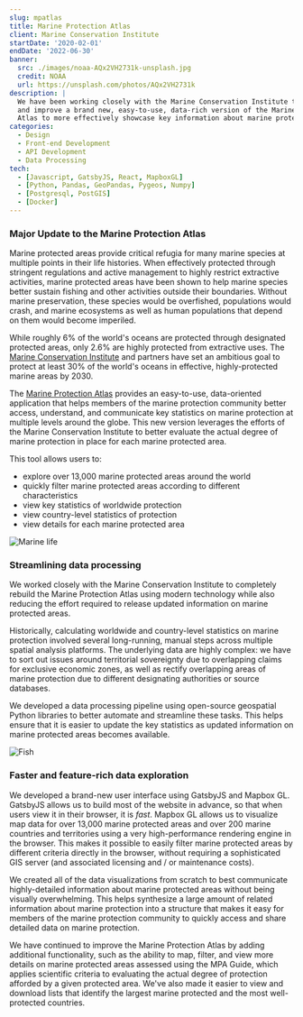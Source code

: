 ```yaml
---
slug: mpatlas
title: Marine Protection Atlas
client: Marine Conservation Institute
startDate: '2020-02-01'
endDate: '2022-06-30'
banner:
  src: ./images/noaa-AQx2VH2731k-unsplash.jpg
  credit: NOAA
  url: https://unsplash.com/photos/AQx2VH2731k
description: |
  We have been working closely with the Marine Conservation Institute to build
  and improve a brand new, easy-to-use, data-rich version of the Marine Protection
  Atlas to more effectively showcase key information about marine protection worldwide
categories:
  - Design
  - Front-end Development
  - API Development
  - Data Processing
tech:
  - [Javascript, GatsbyJS, React, MapboxGL]
  - [Python, Pandas, GeoPandas, Pygeos, Numpy]
  - [Postgresql, PostGIS]
  - [Docker]
---
```


### Major Update to the Marine Protection Atlas

Marine protected areas provide critical refugia for many marine species at multiple
points in their life histories. When effectively protected through stringent
regulations and active management to highly restrict extractive activities,
marine protected areas have been shown to help marine species better sustain
fishing and other activities outside their boundaries. Without marine preservation,
these species would be overfished, populations would crash, and marine ecosystems
as well as human populations that depend on them would become imperiled.

While roughly 6% of the world's oceans are protected through designated
protected areas, only 2.6% are highly protected from extractive uses. The
[Marine Conservation Institute](https://marine-conservation.org/) and partners
have set an ambitious goal to protect at least 30% of the world's oceans in
effective, highly-protected marine areas by 2030.

The [Marine Protection Atlas](https://mpatlas.org/) provides an easy-to-use,
data-oriented application that helps members of the marine protection community
better access, understand, and communicate key statistics on marine protection
at multiple levels around the globe. This new version leverages the efforts of
the Marine Conservation Institute to better evaluate the actual degree of marine
protection in place for each marine protected area.

This tool allows users to:

- explore over 13,000 marine protected areas around the world
- quickly filter marine protected areas according to different characteristics
- view key statistics of worldwide protection
- view country-level statistics of protection
- view details for each marine protected area

![Marine life](./images/noaa-KQgta9y73Tg-unsplash.jpg 'Photo by NOAA on Unsplash')

<!-- https://unsplash.com/photos/KQgta9y73Tg -->

### Streamlining data processing

We worked closely with the Marine Conservation Institute to completely rebuild
the Marine Protection Atlas using modern technology while also reducing the
effort required to release updated information on marine protected areas.

Historically, calculating worldwide and country-level statistics on marine
protection involved several long-running, manual steps across multiple spatial
analysis platforms. The underlying data are highly complex: we have to sort out
issues around territorial sovereignty due to overlapping claims for exclusive
economic zones, as well as rectify overlapping areas of marine protection due
to different designating authorities or source databases.

We developed a data processing pipeline using open-source geospatial Python
libraries to better automate and streamline these tasks. This helps ensure that
it is easier to update the key statistics as updated information on marine
protected areas becomes available.

![Fish](./images/noaa-vlvc-7nb2U8-unsplash.jpg 'Photo by NOAA on Unsplash')

<!-- https://unsplash.com/photos/vlvc-7nb2U8 -->

### Faster and feature-rich data exploration

We developed a brand-new user interface using GatsbyJS and Mapbox GL. GatsbyJS
allows us to build most of the website in advance, so that when users view it
in their browser, it is _fast_. Mapbox GL allows us to visualize map data
for over 13,000 marine protected areas and over 200 marine countries and territories
using a very high-performance rendering engine in the browser. This makes it
possible to easily filter marine protected areas by different criteria directly
in the browser, without requiring a sophisticated GIS server (and associated
licensing and / or maintenance costs).

We created all of the data visualizations from scratch to best communicate
highly-detailed information about marine protected areas without being visually
overwhelming. This helps synthesize a large amount of related information about
marine protection into a structure that makes it easy for members of the marine
protection community to quickly access and share detailed data on marine protection.

We have continued to improve the Marine Protection Atlas by adding additional
functionality, such as the ability to map, filter, and view more details on
marine protected areas assessed using the MPA Guide, which applies scientific
criteria to evaluating the actual degree of protection afforded by a given
protected area. We've also made it easier to view and download lists that identify
the largest marine protected and the most well-protected countries.
